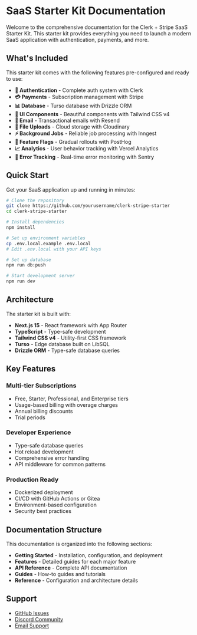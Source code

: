 # SaaS Starter Kit Documentation

Welcome to the comprehensive documentation for the Clerk + Stripe SaaS Starter Kit. This starter kit provides everything you need to launch a modern SaaS application with authentication, payments, and more.

## What's Included

This starter kit comes with the following features pre-configured and ready to use:

- **🔐 Authentication** - Complete auth system with Clerk
- **💳 Payments** - Subscription management with Stripe
- **📊 Database** - Turso database with Drizzle ORM
- **🎨 UI Components** - Beautiful components with Tailwind CSS v4
- **📧 Email** - Transactional emails with Resend
- **📁 File Uploads** - Cloud storage with Cloudinary
- **⚡ Background Jobs** - Reliable job processing with Inngest
- **🚩 Feature Flags** - Gradual rollouts with PostHog
- **📈 Analytics** - User behavior tracking with Vercel Analytics
- **🐛 Error Tracking** - Real-time error monitoring with Sentry

## Quick Start

Get your SaaS application up and running in minutes:

```bash
# Clone the repository
git clone https://github.com/yourusername/clerk-stripe-starter
cd clerk-stripe-starter

# Install dependencies
npm install

# Set up environment variables
cp .env.local.example .env.local
# Edit .env.local with your API keys

# Set up database
npm run db:push

# Start development server
npm run dev
```

## Architecture

The starter kit is built with:

- **Next.js 15** - React framework with App Router
- **TypeScript** - Type-safe development
- **Tailwind CSS v4** - Utility-first CSS framework
- **Turso** - Edge database built on LibSQL
- **Drizzle ORM** - Type-safe database queries

## Key Features

### Multi-tier Subscriptions
- Free, Starter, Professional, and Enterprise tiers
- Usage-based billing with overage charges
- Annual billing discounts
- Trial periods

### Developer Experience
- Type-safe database queries
- Hot reload development
- Comprehensive error handling
- API middleware for common patterns

### Production Ready
- Dockerized deployment
- CI/CD with GitHub Actions or Gitea
- Environment-based configuration
- Security best practices

## Documentation Structure

This documentation is organized into the following sections:

- **Getting Started** - Installation, configuration, and deployment
- **Features** - Detailed guides for each major feature
- **API Reference** - Complete API documentation
- **Guides** - How-to guides and tutorials
- **Reference** - Configuration and architecture details

## Support

- [GitHub Issues](https://github.com/yourusername/clerk-stripe-starter/issues)
- [Discord Community](https://discord.gg/yourdiscord)
- [Email Support](mailto:support@yourcompany.com)